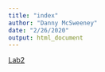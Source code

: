 ```yaml
---
title: "index"
author: "Danny McSweeney"
date: "2/26/2020"
output: html_document
---
```


[Lab2](Lab2b_McSweeney.html)

